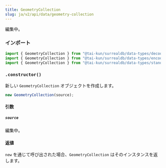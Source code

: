 ```yaml
---
title: GeometryCollection
slug: ja/v2/api/data/geometry-collection
---
```



編集中。

### インポート

```ts
import { GeometryCollection } from "@tai-kun/surrealdb/data-types/decode-only";
import { GeometryCollection } from "@tai-kun/surrealdb/data-types/encodable";
import { GeometryCollection } from "@tai-kun/surrealdb/data-types/standard";
```

### `.constructor()`

新しい `GeometryCollection` オブジェクトを作成します。

```ts
new GeometryCollection(source);
```

#### 引数

##### `source`

編集中。

#### 返値

`new` を通じて呼び出された場合、`GeometryCollection` はそのインスタンスを返します。
